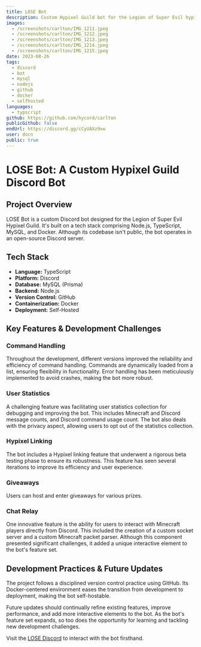 ```yaml
---
title: LOSE Bot
description: Custom Hypixel Guild bot for the Legion of Super Evil hypixel guild.
images:
  - /screenshots/carlton/IMG_1211.jpeg
  - /screenshots/carlton/IMG_1212.jpeg
  - /screenshots/carlton/IMG_1213.jpeg
  - /screenshots/carlton/IMG_1214.jpeg
  - /screenshots/carlton/IMG_1215.jpeg
date: 2023-08-26
tags:
  - discord
  - bot
  - mysql
  - nodejs
  - github
  - docker
  - selfhosted
languages:
  - typscript
github: https://github.com/hycord/carlton
publicGithub: false
endUrl: https://discord.gg/cCyUAXz9xw
user: docn
public: true
---
```


# LOSE Bot: A Custom Hypixel Guild Discord Bot

## Project Overview

LOSE Bot is a custom Discord bot designed for the Legion of Super Evil Hypixel Guild. It's built on a tech stack comprising Node.js, TypeScript, MySQL, and Docker. Although its codebase isn't public, the bot operates in an open-source Discord server.

## Tech Stack

- **Language:** TypeScript
- **Platform:** Discord
- **Database:** MySQL (Prisma)
- **Backend:** Node.js
- **Version Control:** GitHub
- **Containerization:** Docker
- **Deployment:** Self-Hosted

## Key Features & Development Challenges

### Command Handling

Throughout the development, different versions improved the reliability and efficiency of command handling. Commands are dynamically loaded from a list, ensuring flexibility in functionality. Error handling has been meticulously implemented to avoid crashes, making the bot more robust.

### User Statistics

A challenging feature was facilitating user statistics collection for debugging and improving the bot. This includes Minecraft and Discord message counts, and Discord command usage count. The bot also deals with the privacy aspect, allowing users to opt out of the statistics collection.

### Hypixel Linking

The bot includes a Hypixel linking feature that underwent a rigorous beta testing phase to ensure its robustness. This feature has seen several iterations to improve its efficiency and user experience.

### Giveaways

Users can host and enter giveaways for various prizes.

### Chat Relay

One innovative feature is the ability for users to interact with Minecraft players directly from Discord. This included the creation of a custom socket server and a custom Minecraft packet parser. Although this component presented significant challenges, it added a unique interactive element to the bot's feature set.

## Development Practices & Future Updates

The project follows a disciplined version control practice using GitHub. Its Docker-centered environment eases the transition from development to deployment, making the bot self-hostable.

Future updates should continually refine existing features, improve performance, and add more interactive elements to the bot. As the bot's feature set expands, so too does the opportunity for learning and tackling new development challenges.

Visit the [LOSE Discord](https://discord.gg/cCyUAXz9xw) to interact with the bot firsthand.
